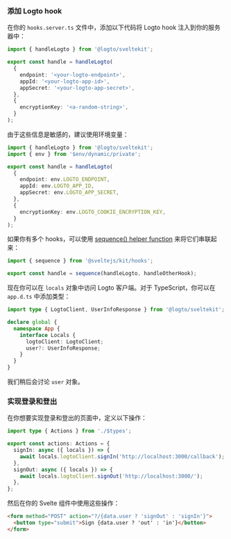 
### 添加 Logto hook

在你的 `hooks.server.ts` 文件中，添加以下代码将 Logto hook 注入到你的服务器中：

```ts title="hooks.server.ts"
import { handleLogto } from '@logto/sveltekit';

export const handle = handleLogto(
  {
    endpoint: '<your-logto-endpoint>',
    appId: '<your-logto-app-id>',
    appSecret: '<your-logto-app-secret>',
  },
  {
    encryptionKey: '<a-random-string>',
  }
);
```

由于这些信息是敏感的，建议使用环境变量：

```ts title="hooks.server.ts"
import { handleLogto } from '@logto/sveltekit';
import { env } from '$env/dynamic/private';

export const handle = handleLogto(
  {
    endpoint: env.LOGTO_ENDPOINT,
    appId: env.LOGTO_APP_ID,
    appSecret: env.LOGTO_APP_SECRET,
  },
  {
    encryptionKey: env.LOGTO_COOKIE_ENCRYPTION_KEY,
  }
);
```

如果你有多个 hooks，可以使用 [sequence() helper function](https://kit.svelte.dev/docs/modules#sveltejs-kit-hooks) 来将它们串联起来：

```ts title="hooks.server.ts"
import { sequence } from '@sveltejs/kit/hooks';

export const handle = sequence(handleLogto, handleOtherHook);
```

现在你可以在 `locals` 对象中访问 Logto 客户端。对于 TypeScript，你可以在 `app.d.ts` 中添加类型：

```ts
import type { LogtoClient, UserInfoResponse } from '@logto/sveltekit';

declare global {
  namespace App {
    interface Locals {
      logtoClient: LogtoClient;
      user?: UserInfoResponse;
    }
  }
}
```

我们稍后会讨论 `user` 对象。

### 实现登录和登出

<AssumingUrl />

<SignInFlowSummary />

<WebConfigureRedirectUris />

在你想要实现登录和登出的页面中，定义以下操作：

```ts title="+page.server.ts"
import type { Actions } from './$types';

export const actions: Actions = {
  signIn: async ({ locals }) => {
    await locals.logtoClient.signIn('http://localhost:3000/callback');
  },
  signOut: async ({ locals }) => {
    await locals.logtoClient.signOut('http://localhost:3000/');
  },
};
```

然后在你的 Svelte 组件中使用这些操作：

```html title="+page.svelte"
<form method="POST" action="?/{data.user ? 'signOut' : 'signIn'}">
  <button type="submit">Sign {data.user ? 'out' : 'in'}</button>
</form>
```

<Checkpoint />
